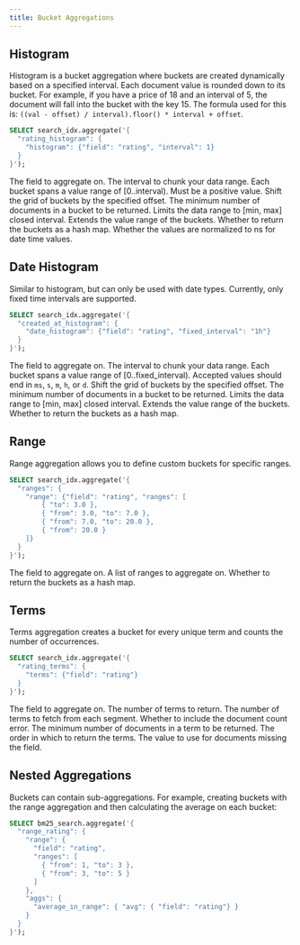 ```yaml
---
title: Bucket Aggregations
---
```


## Histogram

Histogram is a bucket aggregation where buckets are created dynamically based on a specified interval. Each document value is rounded down to its bucket. For example, if you have a price of 18 and an interval of 5, the document will fall into the bucket with the key 15. The formula used for this is: `((val - offset) / interval).floor() * interval + offset`.

```sql
SELECT search_idx.aggregate('{
  "rating_histogram": {
    "histogram": {"field": "rating", "interval": 1}
  }
}');
```

<ParamField body="field" required>The field to aggregate on.</ParamField>
<ParamField body="interval" required>
  The interval to chunk your data range. Each bucket spans a value range of
  [0..interval). Must be a positive value.
</ParamField>
<ParamField body="offset" default={0.0}>
  Shift the grid of buckets by the specified offset.
</ParamField>
<ParamField body="min_doc_count" default={0}>
  The minimum number of documents in a bucket to be returned.
</ParamField>
<ParamField body="hard_bounds">
  Limits the data range to [min, max] closed interval.
</ParamField>
<ParamField body="extended_bounds">
  Extends the value range of the buckets.
</ParamField>
<ParamField body="keyed" default={false}>
  Whether to return the buckets as a hash map.
</ParamField>
<ParamField body="is_normalized_to_ns" default={false}>
  Whether the values are normalized to ns for date time values.
</ParamField>

## Date Histogram

Similar to histogram, but can only be used with date types. Currently, only fixed time intervals are supported.

```sql
SELECT search_idx.aggregate('{
  "created_at_histogram": {
    "date_histogram": {"field": "rating", "fixed_interval": "1h"}
  }
}');
```

<ParamField body="field" required>The field to aggregate on.</ParamField>
<ParamField body="fixed_interval" required>
  The interval to chunk your data range. Each bucket spans a value range of
  [0..fixed_interval). Accepted values should end in `ms`, `s`, `m`, `h`, or `d`.
</ParamField>
<ParamField body="offset" default={0}>
  Shift the grid of buckets by the specified offset.
</ParamField>
<ParamField body="min_doc_count" default={0}>
  The minimum number of documents in a bucket to be returned.
</ParamField>
<ParamField body="hard_bounds">
  Limits the data range to [min, max] closed interval.
</ParamField>
<ParamField body="extended_bounds">
  Extends the value range of the buckets.
</ParamField>
<ParamField body="keyed" default={false}>
  Whether to return the buckets as a hash map.
</ParamField>

## Range

Range aggregation allows you to define custom buckets for specific ranges.

```sql
SELECT search_idx.aggregate('{
  "ranges": {
    "range": {"field": "rating", "ranges": [
        { "to": 3.0 },
        { "from": 3.0, "to": 7.0 },
        { "from": 7.0, "to": 20.0 },
        { "from": 20.0 }
    ]}
  }
}');
```

<ParamField body="field" required>The field to aggregate on.</ParamField>
<ParamField body="ranges" required>A list of ranges to aggregate on.</ParamField>
<ParamField body="keyed" default={false}>
  Whether to return the buckets as a hash map.
</ParamField>

## Terms

Terms aggregation creates a bucket for every unique term and counts the number of occurrences.

```sql
SELECT search_idx.aggregate('{
  "rating_terms": {
    "terms": {"field": "rating"}
  }
}');
```

<ParamField body="field" required>The field to aggregate on.</ParamField>
<ParamField body="size" default={10}>
  The number of terms to return.
</ParamField>
<ParamField body="segment_size" default={100}>
  The number of terms to fetch from each segment.
</ParamField>
<ParamField body="show_term_doc_count_error" default={false}>
  Whether to include the document count error.
</ParamField>
<ParamField body="min_doc_count" default={1}>
  The minimum number of documents in a term to be returned.
</ParamField>
<ParamField body="order">The order in which to return the terms.</ParamField>
<ParamField body="missing">
  The value to use for documents missing the field.
</ParamField>

## Nested Aggregations

Buckets can contain sub-aggregations. For example, creating buckets with the range aggregation and then calculating the average on each bucket:

```sql
SELECT bm25_search.aggregate('{
  "range_rating": {
    "range": {
      "field": "rating",
      "ranges": [
        { "from": 1, "to": 3 },
        { "from": 3, "to": 5 }
      ]
    },
    "aggs": {
      "average_in_range": { "avg": { "field": "rating"} }
    }
  }
}');
```

